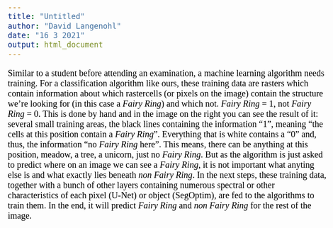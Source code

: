 ```yaml
---
title: "Untitled"
author: "David Langenohl"
date: "16 3 2021"
output: html_document
---
```


<style type="text/css">

body{ /* Normal  */
      font-size: 20px;
      font-family: "Times New Roman", Times, serif;
      color: Black;
  }
  
</style>

Similar to a student before attending an examination, a machine learning algorithm needs training. For a classification algorithm like ours, these training data are rasters which contain information about which rastercells (or pixels on the image) contain the structure we're looking for (in this case a *Fairy Ring*) and which not. *Fairy Ring* = 1, not *Fairy Ring* = 0. This is done by hand and in the image on the right you can see the result of it: several small training areas, the black lines containing the information "1", meaning "the cells at this position contain a *Fairy Ring*". Everything that is white contains a "0" and, thus, the information "no *Fairy Ring* here". This means, there can be anything at this position, meadow, a tree, a unicorn, just no *Fairy Ring*. But as the algorithm is just asked to predict where on an image we can see a *Fairy Ring*, it is not important what anyting else is and what exactly lies beneath *non Fairy Ring*.
In the next steps, these training data, together with a bunch of other layers containing numerous spectral or other characteristics of each pixel (U-Net) or object (SegOptim), are fed to the algorithms to train them. In the end, it will predict *Fairy Ring* and *non Fairy Ring* for the rest of the image.
